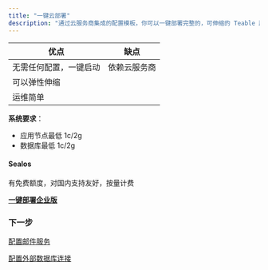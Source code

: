 ```yaml
---
title: "一键云部署"
description: "通过云服务商集成的配置模板，你可以一键部署完整的，可伸缩的 Teable 服务"
---
```

| 优点          | 缺点     |
| ----------- | ------ |
| 无需任何配置，一键启动 | 依赖云服务商 |
| 可以弹性伸缩      |        |
| 运维简单        |        |

**系统要求**：

* 应用节点最低 1c/2g
* 数据库最低 1c/2g

#### Sealos

有免费额度，对国内支持友好，按量计费

[**一键部署企业版**](https://cloud.sealos.io/?openapp=system-template%3FtemplateName%3Dteable)

### 下一步

[配置邮件服务](/zh/deploy/email)

[配置外部数据库连接](/zh/deploy/database-connection)
